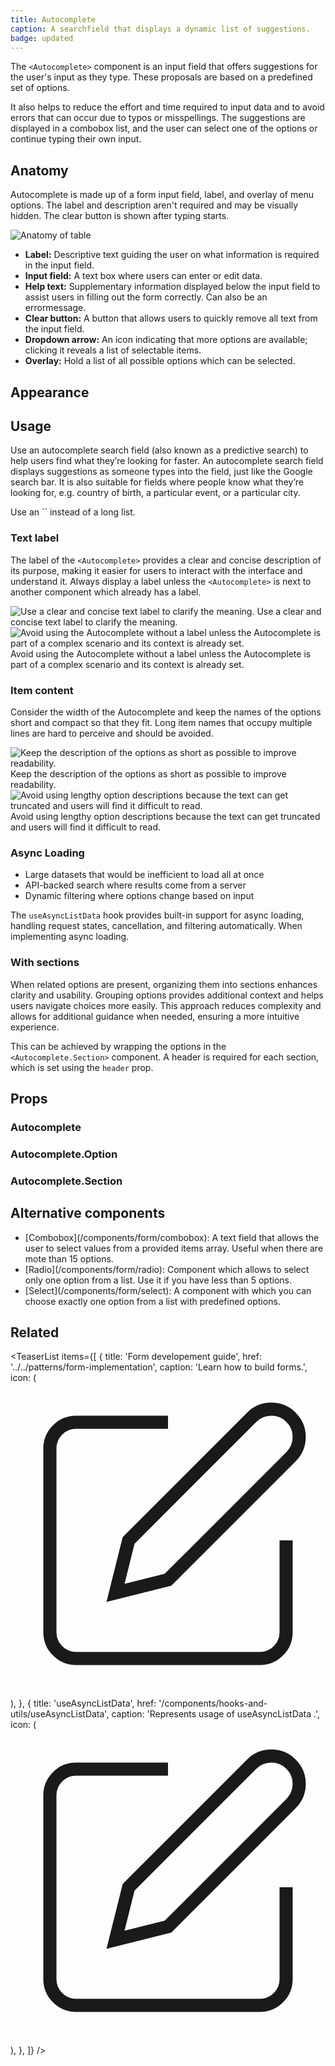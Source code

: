 ```yaml
---
title: Autocomplete
caption: A searchfield that displays a dynamic list of suggestions.
badge: updated
---
```


The `<Autocomplete>` component is an input field that offers suggestions for the user's input as they type. These proposals are based on a predefined set of options.

It also helps to reduce the effort and time required to input data and to avoid errors that can occur due to typos or misspellings. The suggestions are displayed in a combobox list, and the user can select one of the options or continue typing their own input.

## Anatomy

Autocomplete is made up of a form input field, label, and overlay of menu options. The label and description aren't required and may be visually hidden. The clear button is shown after typing starts.

<Image
  src="/autocomplete/autocomplete-anatomy.jpg"
  alt="Anatomy of table"
  width={800}
  height={550}
  className="mx-auto block"
/>

<ul>
  <li>
    <b>Label:</b> Descriptive text guiding the user on what information is
    required in the input field.
  </li>
  <li>
    <b>Input field:</b> A text box where users can enter or edit data.
  </li>
  <li>
    <b>Help text:</b> Supplementary information displayed below the input field
    to assist users in filling out the form correctly. Can also be an
    errormessage.
  </li>
  <li>
    <b>Clear button:</b> A button that allows users to quickly remove all text
    from the input field.
  </li>
  <li>
    <b>Dropdown arrow:</b> An icon indicating that more options are available;
    clicking it reveals a list of selectable items.
  </li>
  <li>
    <b>Overlay:</b> Hold a list of all possible options which can be selected.
  </li>
</ul>

## Appearance

<AppearanceDemo component={title} />

<AppearanceTable component={title} />

## Usage

Use an autocomplete search field (also known as a predictive search) to help users find what they’re looking for faster.
An autocomplete search field displays suggestions as someone types into the field, just like the Google search bar.
It is also suitable for fields where people know what they’re looking for, e.g. country of birth, a particular event, or a particular city.

<ComponentDemo file="./autocomplete-basic.demo.tsx" />

<Do>
  <Do.Description>Use an `<Autocomplete>` instead of a long list.</Do.Description>
</Do>

### Text label

The label of the `<Autocomplete>` provides a clear and concise description of its purpose, making it easier for users to
interact with the interface and understand it.
Always display a label unless the `<Autocomplete>` is next to another component which already has a label.

<GuidelineTiles>
  <Do>
    <Do.Figure>
      <Image
        width={700}
        height={700}
        unoptimized
        src="/autocomplete/autocomplete-do-label.jpg"
        alt="Use a clear and concise  text label to clarify the meaning."
      />
    </Do.Figure>
    <Do.Description>
      Use a clear and concise text label to clarify the meaning.
    </Do.Description>
  </Do>
  <Dont>
    <Dont.Figure>
      <Image
        width={700}
        height={700}
        unoptimized
        src="/autocomplete/autocomplete-dont-label.jpg"
        alt="Avoid using the Autocomplete without a label unless the Autocomplete is part of a complex scenario and its context is already set."
      />
    </Dont.Figure>
    <Dont.Description>
      Avoid using the Autocomplete without a label unless the Autocomplete is
      part of a complex scenario and its context is already set.
    </Dont.Description>
  </Dont>
</GuidelineTiles>

### Item content

Consider the width of the Autocomplete and keep the names of the options short and compact so that they fit. Long
item
names that occupy multiple lines are hard to perceive and should be avoided.

<GuidelineTiles>
  <Do>
    <Do.Figure>
      <Image
        width={700}
        height={700}
        unoptimized
        src="/autocomplete/autocomplete-do-content.jpg"
        alt="Keep the description of the options as short as possible to improve readability."
      />
    </Do.Figure>
    <Do.Description>
      Keep the description of the options as short as possible to improve
      readability.
    </Do.Description>
  </Do>
  <Dont>
    <Dont.Figure>
      <Image
        width={700}
        height={700}
        unoptimized
        src="/autocomplete/autocomplete-dont-content.jpg"
        alt="Avoid using lengthy option descriptions because the text can get truncated and users will find it difficult to read."
      />
    </Dont.Figure>
    <Dont.Description>
      Avoid using lengthy option descriptions because the text can get truncated
      and users will find it difficult to read.
    </Dont.Description>
  </Dont>
</GuidelineTiles>

### Async Loading

- Large datasets that would be inefficient to load all at once
- API-backed search where results come from a server
- Dynamic filtering where options change based on input

The `useAsyncListData` hook provides built-in support for async loading, handling request states, cancellation, and filtering automatically. When implementing async loading.

<ComponentDemo file="./autocomplete-async.demo.tsx" />

### With sections

When related options are present, organizing them into sections enhances clarity and usability. Grouping options provides additional context and helps users navigate choices more easily. This approach reduces complexity and allows for additional guidance when needed, ensuring a more intuitive experience.

This can be achieved by wrapping the options in the `<Autocomplete.Section>` component. A header is required for each section, which is set using the `header` prop.

<ComponentDemo file="./autocomplete-section.demo.tsx" />

## Props

<StorybookHintMessage component={title} />

### Autocomplete

<PropsTable component={title} />

### Autocomplete.Option

<PropsTable component="ListBoxItem" />

### Autocomplete.Section

<PropsTable component="ListBoxSection" />

## Alternative components

<ul>
  <li>
    [Combobox](/components/form/combobox): A text field that allows the user to
    select values from a provided items array. Useful when there are mote than
    15 options.
  </li>
  <li>
    [Radio](/components/form/radio): Component which allows to select only one
    option from a list. Use it if you have less than 5 options.
  </li>
  <li>
    [Select](/components/form/select): A component with which you can choose
    exactly one option from a list with predefined options.
  </li>
</ul>

## Related

<TeaserList
  items={[
    {
      title: 'Form developement guide',
      href: '../../patterns/form-implementation',
      caption: 'Learn how to build forms.',
      icon: (
        <svg
          xmlns="http://www.w3.org/2000/svg"
          width={24}
          height={24}
          viewBox="0 0 24 24"
          fill="none"
          stroke="currentColor"
          strokeWidth={2}
          strokeLinecap="round"
          strokeLinejoin="round"
        >
          <path d="M12 3H5a2 2 0 00-2 2v14a2 2 0 002 2h14a2 2 0 002-2v-7" />
          <path d="M18.375 2.625a2.121 2.121 0 113 3L12 15l-4 1 1-4z" />
        </svg>
      ),
    },
    {
      title: 'useAsyncListData',
      href: '/components/hooks-and-utils/useAsyncListData',
      caption: 'Represents  usage of useAsyncListData .',
      icon: (
        <svg
          xmlns="http://www.w3.org/2000/svg"
          width={24}
          height={24}
          viewBox="0 0 24 24"
          fill="none"
          stroke="currentColor"
          strokeWidth={2}
          strokeLinecap="round"
          strokeLinejoin="round"
        >
          <path d="M12 3H5a2 2 0 00-2 2v14a2 2 0 002 2h14a2 2 0 002-2v-7" />
          <path d="M18.375 2.625a2.121 2.121 0 113 3L12 15l-4 1 1-4z" />
        </svg>
      ),
    },
  ]}
/>

